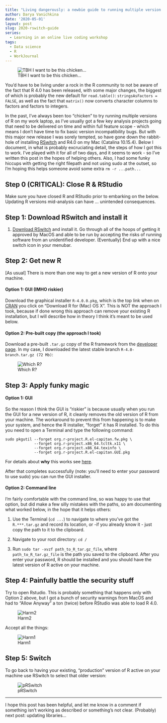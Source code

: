 ```yaml
---
title: "Living dangerously: a newbie guide to running multiple version of R on a Mac"
author: Darya Vanichkina
date: '2020-05-01'
layout: post
slug: 2020-rswitch-guide
series:
  - Learning in an online live coding workshop
tags:
  - Data science
  - R
  - WorkJournal
---
```


![TBH I want to be this chicken...](https://unsplash.com/photos/3uunq0n1WRY)

You'd have to be living under a rock in the R community to not be aware of the fact that R 4.0 has been released, with some major changes, the biggest of which is probably the new default for `read.table()`: `stringsAsFactors = FALSE`, as well as the fact that `matrix()` now converts character columns to factors and factors to integers. 

In the past, I've always been too "chicken" to try running multiple versions of R on my work laptop, as I've usually got a few key analysis projects going that need to be delivered on time and within full feature scope - which means I don't have time to fix basic version incompatibility bugs. But with this major new release I was sorely tempted, so have gone down the rabbit-hole of installing [RSwitch](https://rud.is/rswitch/guide/) and R4.0 on my Mac (Catalina 10.15.4). Below I document, in what is probably excruciating detail, the steps of how I got this to work. I've played with it for all of two days, and it seems to work - so I've written this post in the hopes of helping others. Also, I had some funky hiccups with getting the right filepath and not using sudo at the outset, so I'm hoping this helps someone avoid some extra `rm -r ...path...`

## Step 0 (CRITICAL): Close R & RStudio

Make sure you have closed R and RStudio prior to embarking on the below. Updating R versions mid-analysis can have ... unintended consequences.

## Step 1: Download RSwitch and install it

1. [Download RSwitch](https://rud.is/rswitch/) and install it. Go through all of the hoops of getting it approved by MacOS and able to be run by accepting the risks of running software from an unidentified developer. (Eventually) End up with a nice switch icon in your menubar.

## Step 2: Get new R

[As usual] There is more than one way to get a new version of R onto your machine.

#### Option 1: GUI (IMHO riskier)

Download the graphical installer `R-4.0.0.pkg`, which is the top link when on [CRAN](https://cran.r-project.org/) you click on "Download R for (Mac) OS X". This is NOT the approach I took, because if done wrong this approach can remove your existing R installation, but I will describe how in theory I think it's meant to be used below.

#### Option 2: Pre-built copy (the approach I took) 
Download a pre-built `.tar.gz` copy of the R framework from the [developer page](https://mac.r-project.org/). In my case, I downloaded the latest stable branch `R-4.0-branch.tar.gz (72 Mb)`:
    
![Which R?](../../images/200501_RBuilds.png)


## Step 3: Apply funky magic

#### Option 1: GUI

So the reason I think the GUI is "riskier" is because usually when you run the GUI for a new version of R, it cleanly removes the old version of R from your machine. The workaround to prevent this from happening is to make your system, and hence the R installer, "forget" it has R installed. To do this you need to open a Terminal and type the following command:

```
sudo pkgutil --forget org.r-project.R.el-capitan.fw.pkg \
             --forget org.r-project.x86_64.tcltk.x11 \
             --forget org.r-project.x86_64.texinfo \
             --forget org.r-project.R.el-capitan.GUI.pkg
```

For details about **why** this works see [here](https://cran.rstudio.org/doc/manuals/R-admin.html#Multiple-versions). 

After that completes successfully (note:  you'll need to enter your password to use sudo) you can run the GUI installer. 

#### Option 2: Command line 

I'm fairly comfortable with the command line, so was happy to use that option, but did make a few silly mistakes with the paths, so am documenting what worked below, in the hope that it helps others:

1. Use the Terminal (`cd ...`) to navigate to where you've got the `R.***.tar.gz` and record its location, or -if you already know it - just copy the path to it to the clipboard.

2. Navigate to your root directory: `cd /`

3. Run `sudo tar -xvzf path_to_R_tar.gz_file`, where `path_to_R_tar.gz_file` is the path you saved to the clipboard. After you enter your password, R should be installed and you should have the latest version of R active on your machine. 

## Step 4: Painfully battle the security stuff

Try to open Rstudio. This is probably something that happens only with Option 2 above, but I got a bunch of security warnings from MacOS and had to "Allow Anyway" a ton (twice) before RStudio was able to load R 4.0. 

![Harm2](../../images/200501_Harm2.png)


Accept all the things:

![Harm1](../../images/200501_Harm1.png)

## Step 5: Switch

To go back to having your existing, "production" version of R active on your machine use RSwitch to select that older version:


![pRSwitch](../../images/200501_Rswitch.png)

***
I hope this post has been helpful, and let me know in a comment if something isn't working as described or something's not clear. (Probably) next post: updating libraries...










